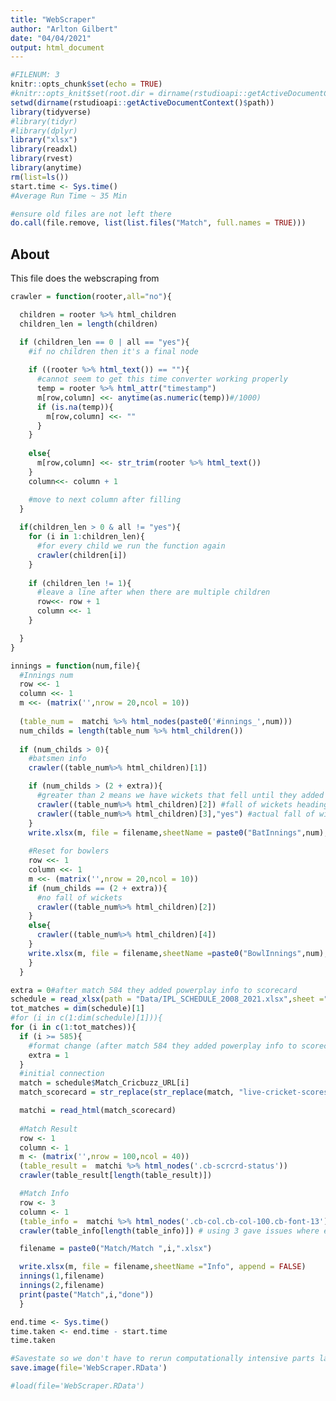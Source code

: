```yaml
---
title: "WebScraper"
author: "Arlton Gilbert"
date: "04/04/2021"
output: html_document
---
```


```r
#FILENUM: 3
knitr::opts_chunk$set(echo = TRUE)
#knitr::opts_knit$set(root.dir = dirname(rstudioapi::getActiveDocumentContext()$path))
setwd(dirname(rstudioapi::getActiveDocumentContext()$path))
library(tidyverse)
#library(tidyr)
#library(dplyr)
library("xlsx")
library(readxl)
library(rvest)
library(anytime)
rm(list=ls())
start.time <- Sys.time()
#Average Run Time ~ 35 Min

```

```r
#ensure old files are not left there
do.call(file.remove, list(list.files("Match", full.names = TRUE)))

```

## About

This file does the webscraping from 

```r

crawler = function(rooter,all="no"){

  children = rooter %>% html_children
  children_len = length(children)

  if (children_len == 0 | all == "yes"){
    #if no children then it's a final node
    
    if ((rooter %>% html_text()) == ""){
      #cannot seem to get this time converter working properly
      temp = rooter %>% html_attr("timestamp")
      m[row,column] <<- anytime(as.numeric(temp))#/1000)
      if (is.na(temp)){
        m[row,column] <<- ""
      }
    }
    
    else{
      m[row,column] <<- str_trim(rooter %>% html_text())
    }
    column<<- column + 1

    #move to next column after filling
  }
  
  if(children_len > 0 & all != "yes"){
    for (i in 1:children_len){
      #for every child we run the function again
      crawler(children[i])
    }
    
    if (children_len != 1){
      #leave a line after when there are multiple children
      row<<- row + 1
      column <<- 1      
    }

  }
}

```

```r
innings = function(num,file){
  #Innings num
  row <<- 1
  column <<- 1
  m <<- (matrix('',nrow = 20,ncol = 10))
  
  (table_num =  matchi %>% html_nodes(paste0('#innings_',num)))
  num_childs = length(table_num %>% html_children())
  
  if (num_childs > 0){
    #batsmen info
    crawler((table_num%>% html_children)[1])

    if (num_childs > (2 + extra)){
      #greater than 2 means we have wickets that fell until they added powerplay info
      crawler((table_num%>% html_children)[2]) #fall of wickets heading
      crawler((table_num%>% html_children)[3],"yes") #actual fall of wickets
    }
    write.xlsx(m, file = filename,sheetName = paste0("BatInnings",num), append = TRUE)
    
    #Reset for bowlers
    row <<- 1
    column <<- 1
    m <<- (matrix('',nrow = 20,ncol = 10))
    if (num_childs == (2 + extra)){
      #no fall of wickets
      crawler((table_num%>% html_children)[2])
    }
    else{
      crawler((table_num%>% html_children)[4])  
    }
    write.xlsx(m, file = filename,sheetName =paste0("BowlInnings",num), append = TRUE)
    }
  }

```

```r
extra = 0#after match 584 they added powerplay info to scorecard
schedule = read_xlsx(path = "Data/IPL_SCHEDULE_2008_2021.xlsx",sheet ="IPL_SCHEDULE_2008_2021")[,1:11]
tot_matches = dim(schedule)[1]
#for (i in c(1:dim(schedule)[1])){
for (i in c(1:tot_matches)){
  if (i >= 585){
    #format change (after match 584 they added powerplay info to scorecard which is an additional field)
    extra = 1
  }
  #initial connection
  match = schedule$Match_Cricbuzz_URL[i]
  match_scorecard = str_replace(str_replace(match, "live-cricket-scores", "live-cricket-scorecard"), "cricket-scores", "live-cricket-scorecard")

  matchi = read_html(match_scorecard)
  
  #Match Result
  row <- 1
  column <- 1
  m <- (matrix('',nrow = 100,ncol = 40))
  (table_result =  matchi %>% html_nodes('.cb-scrcrd-status'))
  crawler(table_result[length(table_result)])

  #Match Info
  row <- 3
  column <- 1
  (table_info =  matchi %>% html_nodes('.cb-col.cb-col-100.cb-font-13'))
  crawler(table_info[length(table_info)]) # using 3 gave issues where either team didn't lose any wickets

  filename = paste0("Match/Match ",i,".xlsx")

  write.xlsx(m, file = filename,sheetName ="Info", append = FALSE)
  innings(1,filename)
  innings(2,filename)
  print(paste("Match",i,"done"))
  }

```

```r
end.time <- Sys.time()
time.taken <- end.time - start.time
time.taken

#Savestate so we don't have to rerun computationally intensive parts later
save.image(file='WebScraper.RData')

```

```r
#load(file='WebScraper.RData')

```

```r
```